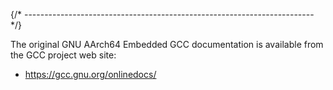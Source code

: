 
{/* ------------------------------------------------------------------------ */}

The original GNU AArch64 Embedded GCC documentation is available from
the GCC project web site:

- https://gcc.gnu.org/onlinedocs/
